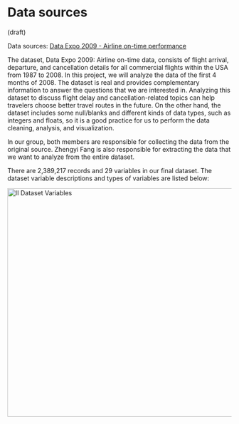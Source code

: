 # Data sources

(draft)

Data sources: [Data Expo 2009 - Airline on-time performance](https://dataverse.harvard.edu/dataset.xhtml?persistentId=doi:10.7910/DVN/HG7NV7)

The dataset, Data Expo 2009: Airline on-time data, consists of flight arrival, departure, and cancellation details for all commercial flights within the USA from 1987 to 2008. In this project, we will analyze the data of the first 4 months of 2008. The dataset is real and provides complementary information to answer the questions that we are interested in. Analyzing this dataset to discuss flight delay and cancellation-related topics can help travelers choose better travel routes in the future. On the other hand, the dataset includes some null/blanks and different kinds of data types, such as integers and floats, so it is a good practice for us to perform the data cleaning, analysis, and visualization.

In our group, both members are responsible for collecting the data from the original source. Zhengyi Fang is also responsible for extracting the data that we want to analyze from the entire dataset.

There are 2,389,217 records and 29 variables in our final dataset. The dataset variable descriptions and types of variables are listed below:


<img width="513" alt="II Dataset Variables" src="https://user-images.githubusercontent.com/93730695/144339648-31acd6d3-9c62-455f-b51e-97c49c86122c.png">
